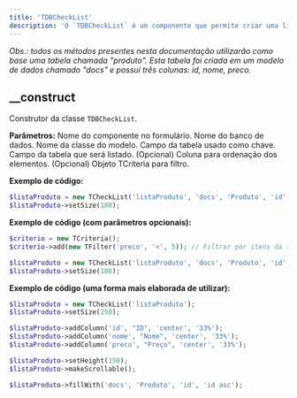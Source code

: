 ```yaml
---
title: 'TDBCheckList'
description: 'O `TDBCheckList` é um componente que permite criar uma lista de seleção múltipla (checklist) alimentada por dados de um banco de dados (derivado da classe `TCheckList`). Este componente é útil para exibir e selecionar múltiplos itens que são armazenados em uma tabela de banco de dados.'
---
```


_Obs.: todos os métodos presentes nesta documentação utilizarão como base uma tabela chamada "produto". Esta tabela foi criada em um modelo de dados chamado "docs" e possui três colunas: id, nome, preco._

## __construct
Construtor da classe `TDBCheckList`.

**Parâmetros:**
<ResponseField name="$name" type="mixed" required>Nome do componente no formulário.</ResponseField>
<ResponseField name="$database" type="mixed" required>Nome do banco de dados.</ResponseField>
<ResponseField name="$model" type="mixed" required>Nome da classe do modelo.</ResponseField>
<ResponseField name="$key" type="mixed" required>Campo da tabela usado como chave.</ResponseField>
<ResponseField name="$value" type="mixed" required>Campo da tabela que será listado.</ResponseField>
<ResponseField name="$ordercolumn" type="mixed" default="null">(Opcional) Coluna para ordenação dos elementos.</ResponseField>
<ResponseField name="$criteria" type="TCriteria" default="null">(Opcional) Objeto TCriteria para filtro.</ResponseField>

**Exemplo de código:**
```php
$listaProduto = new TCheckList('listaProduto', 'docs', 'Produto', 'id', '{nome}, R$ {preco}');
$listaProduto->setSize(180);
```

**Exemplo de código (com parâmetros opcionais):**
```php
$criterio = new TCriteria();
$criterio->add(new TFilter('preco', '<', 5)); // Filtrar por itens da tabela cujo preço seja menor que 5

$listaProduto = new TCheckList('listaProduto', 'docs', 'Produto', 'id', '{nome}, R$ {preco}', 'id asc', $criterio);
$listaProduto->setSize(180);
```

**Exemplo de código (uma forma mais elaborada de utilizar):**
```php
$listaProduto = new TCheckList('listaProduto');
$listaProduto->setSize(250);

$listaProduto->addColumn('id', "ID", 'center', '33%');
$listaProduto->addColumn('nome', "Nome", 'center', '33%');
$listaProduto->addColumn('preco', "Preço", 'center', '33%');

$listaProduto->setHeight(150);
$listaProduto->makeScrollable();

$listaProduto->fillWith('docs', 'Produto', 'id', 'id asc');
```